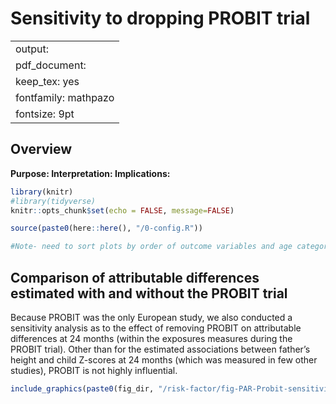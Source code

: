 
# Sensitivity to dropping PROBIT trial {#no-PROBIT}

---
output:
  pdf_document:
    keep_tex: yes
fontfamily: mathpazo
fontsize: 9pt
---

\raggedright

## Overview

__Purpose: __
__Interpretation: __
__Implications: __



```r
library(knitr)
#library(tidyverse)
knitr::opts_chunk$set(echo = FALSE, message=FALSE)

source(paste0(here::here(), "/0-config.R"))

#Note- need to sort plots by order of outcome variables and age categories I want here

```


## Comparison of attributable differences estimated with and without the PROBIT trial


Because PROBIT was the only European study, we also conducted a sensitivity analysis as to the effect of removing PROBIT on attributable differences at 24 months (within the exposures measures during the PROBIT trial). Other than for the estimated associations between father’s height and child Z-scores at 24 months (which was measured in few other studies), PROBIT is not highly influential.


```r
include_graphics(paste0(fig_dir, "/risk-factor/fig-PAR-Probit-sensitivity.png"))
```

